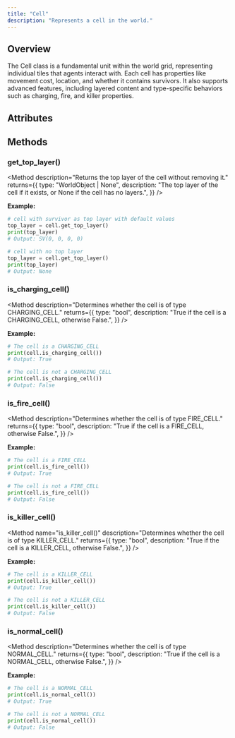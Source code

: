 ```yaml
---
title: "Cell"
description: "Represents a cell in the world."
---
```


## Overview

The Cell class is a fundamental unit within the world grid, representing individual
tiles that agents interact with. Each cell has properties like movement cost, location,
and whether it contains survivors. It also supports advanced features, including layered
content and type-specific behaviors such as charging, fire, and killer properties.

## Attributes

<Attribute
  name="move_cost"
  type="int"
  description="The movement cost associated with the cell."
/>
<Attribute
  name="location"
  type="Location"
  link="/docs/common/location"
  description="The location of the cell on the map."
/>
<Attribute
  name="has_survivors"
  type="bool"
  description="If there are survivors in the cell."
/>

## Methods

### get_top_layer()

<Method
  description="Returns the top layer of the cell without removing it."
  returns={{
    type: "WorldObject | None",
    description:
      "The top layer of the cell if it exists, or None if the cell has no layers.",
  }}
/>

**Example:**

```py
# cell with survivor as top layer with default values
top_layer = cell.get_top_layer()
print(top_layer)
# Output: SV(0, 0, 0, 0)

# cell with no top layer 
top_layer = cell.get_top_layer()
print(top_layer)
# Output: None
```

### is_charging_cell()

<Method
  description="Determines whether the cell is of type CHARGING_CELL."
  returns={{
    type: "bool",
    description:
      "True if the cell is a CHARGING_CELL, otherwise False.",
  }}
/>

**Example:**

```py
# The cell is a CHARGING_CELL
print(cell.is_charging_cell())
# Output: True

# The cell is not a CHARGING_CELL
print(cell.is_charging_cell())
# Output: False
```

### is_fire_cell()

<Method
  description="Determines whether the cell is of type FIRE_CELL."
  returns={{
    type: "bool",
    description: "True if the cell is a FIRE_CELL, otherwise False.",
  }}
/>

**Example:**

```py
# The cell is a FIRE_CELL
print(cell.is_fire_cell())
# Output: True

# The cell is not a FIRE_CELL
print(cell.is_fire_cell())
# Output: False
```

### is_killer_cell()

<Method
  name="is_killer_cell()"
  description="Determines whether the cell is of type KILLER_CELL."
  returns={{
    type: "bool",
    description: "True if the cell is a KILLER_CELL, otherwise False.",
  }}
/>

**Example:**

```py
# The cell is a KILLER_CELL
print(cell.is_killer_cell())
# Output: True

# The cell is not a KILLER_CELL
print(cell.is_killer_cell())
# Output: False
```

### is_normal_cell()

<Method
  description="Determines whether the cell is of type NORMAL_CELL."
  returns={{
    type: "bool",
    description: "True if the cell is a NORMAL_CELL, otherwise False.",
  }}
/>

**Example:**

```py
# The cell is a NORMAL_CELL
print(cell.is_normal_cell())
# Output: True

# The cell is not a NORMAL_CELL
print(cell.is_normal_cell())
# Output: False
```
